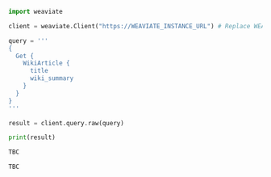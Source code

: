 
<Tabs groupId="languages">
<TabItem value="py" label="Python">

```python
import weaviate

client = weaviate.Client("https://WEAVIATE_INSTANCE_URL") # Replace WEAVIATE_INSTANCE_URL with your instance URL

query = '''
{
  Get {
    WikiArticle {
      title
      wiki_summary
    }
  }
}
'''

result = client.query.raw(query)

print(result)
```

</TabItem>
<TabItem value="go" label="Go">

```go
TBC
```

</TabItem>
<TabItem value="java" label="Java">

```java
TBC
```

</TabItem>
</Tabs>
